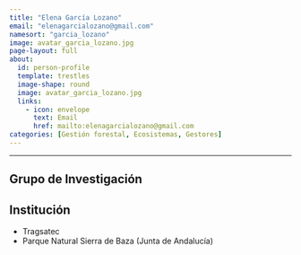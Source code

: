 ```yaml
---
title: "Elena García Lozano"
email: "elenagarcialozano@gmail.com"  
namesort: "garcia_lozano"
image: avatar_garcia_lozano.jpg
page-layout: full
about: 
  id: person-profile
  template: trestles
  image-shape: round
  image: avatar_garcia_lozano.jpg
  links:
    - icon: envelope
      text: Email
      href: mailto:elenagarcialozano@gmail.com
categories: [Gestión forestal, Ecosistemas, Gestores]
---
```

 
<hr>

:::{#person-profile}

## Grupo de Investigación


## Institución
- Tragsatec
- Parque Natural Sierra de Baza (Junta de Andalucía)

:::
